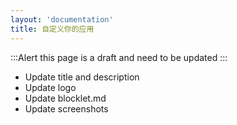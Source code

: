 ```yaml
---
layout: 'documentation'
title: 自定义你的应用
---
```


:::Alert
this page is a draft and need to be updated
:::

- Update title and description
- Update logo
- Update blocklet.md
- Update screenshots
